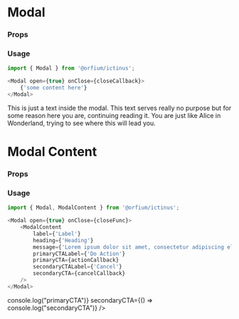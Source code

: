 
<Meta title="Design System/Modal" component={Modal} />

# Modal

### Props

<Props of={Modal} />

### Usage

```js
import { Modal } from '@orfium/ictinus';

<Modal open={true} onClose={closeCallback}>
    {'some content here'}
</Modal>
```


<Preview>
  <Story name="Modal" parameters={{ decorators: [withKnobs] }}>
    <Stack>
      <PresentComponent name="" width={768}>
        <ModalShowcase>
            <div style={{padding: "16px"}}>
            This is just a text inside the modal. This text serves really no purpose but for some reason here you are, continuing reading it. You are just like Alice in Wonderland, trying to see where this will lead you.
            </div>
        </ModalShowcase>
      </PresentComponent>
    </Stack>
  </Story>
</Preview>




# Modal Content

### Props

<Props of={ModalContent} />

### Usage

```js
import { Modal, ModalContent } from '@orfium/ictinus';

<Modal open={true} onClose={closeFunc}>
    <ModalContent
        label={'Label'}
        heading={'Heading'}
        message={'Lorem ipsum dolor sit amet, consectetur adipiscing elit. Maecenas tristique eros at fringilla fringilla. Donec volutpat lobortis euismod'}
        primaryCTALabel={'Do Action'}
        primaryCTA={actionCallback}
        secondaryCTALabel={'Cancel'}
        secondaryCTA={cancelCallback}
    />
</Modal>
```

<Preview>
  <Story name="Modal Content" parameters={{ decorators: [withKnobs] }}>
    <Stack>
      <PresentComponent name="" width={768}>
        <ModalShowcase>
            <ModalContent
                label={text('label', 'Label')}
                heading={text('heading', 'Heading')}
                message={text('message', 'Lorem ipsum dolor sit amet, consectetur adipiscing elit. Maecenas tristique eros at fringilla fringilla. Donec volutpat lobortis euismod')}
                primaryCTALabel={text('primaryCTALabel', 'primaryCTALabel')}
                secondaryCTALabel={text('secondaryCTALabel', 'secondaryCTALabel')}
                primaryCTA={() => console.log("primaryCTA")}
                secondaryCTA={() => console.log("secondaryCTA")}
            />
        </ModalShowcase>
      </PresentComponent>
    </Stack>
  </Story>
</Preview>
